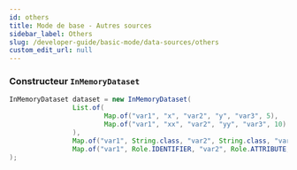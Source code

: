 ```yaml
---
id: others
title: Mode de base - Autres sources
sidebar_label: Others
slug: /developer-guide/basic-mode/data-sources/others
custom_edit_url: null
---
```


### Constructeur `InMemoryDataset`

```java
InMemoryDataset dataset = new InMemoryDataset(
                List.of(
                        Map.of("var1", "x", "var2", "y", "var3", 5),
                        Map.of("var1", "xx", "var2", "yy", "var3", 10)
                ),
                Map.of("var1", String.class, "var2", String.class, "var3", Long.class),
                Map.of("var1", Role.IDENTIFIER, "var2", Role.ATTRIBUTE, "var3", Role.MEASURE)
);
```
